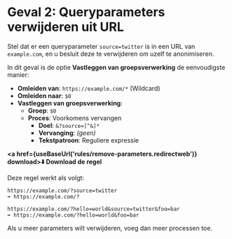 
# Geval 2: Queryparameters verwijderen uit URL

Stel dat er een queryparameter `source=twitter` is in een URL van `example.com`, en u besluit deze te verwijderen om uzelf te anonimiseren.

In dit geval is de optie **Vastleggen van groepsverwerking** de eenvoudigste manier:

* **Omleiden van**: `https://example.com/*` (Wildcard)
* **Omleiden naar**: `$0`
* **Vastleggen van groepsverwerking**:
    * **Groep**: `$0`
    * **Proces**: Voorkomens vervangen
        * **Doel**: `&?source=[^&]*`
        * **Vervanging**: *(geen)*
        * **Tekstpatroon**: Reguliere expressie

**<a href={useBaseUrl('rules/remove-parameters.redirectweb')} download>⬇️ Download de regel</a>**

Deze regel werkt als volgt:

```
https://example.com/?source=twitter
➡️ https://example.com/?
```

```
https://example.com/?hello=world&source=twitter&foo=bar
➡️ https://example.com/?hello=world&foo=bar
```

Als u meer parameters wilt verwijderen, voeg dan meer processen toe.
